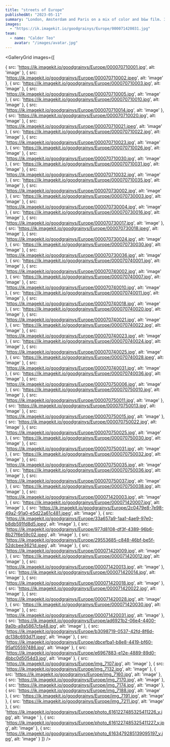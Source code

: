 ```yaml
---
title: "streets of Europe"
publishedAt: "2023-05-11"
summary: "London, Amsterdam and Paris on a mix of color and b&w film. 35mm"
images:
  - "https://ik.imagekit.io/goodgrainys/Europe/000071420031.jpg"
team:
  - name: "Calder Teo"
    avatar: "/images/avatar.jpg"
---
```



<GalleryGrid images={[

  { src: 'https://ik.imagekit.io/goodgrainys/Europe/000070710001.jpg', alt: 'image' },
  { src: 'https://ik.imagekit.io/goodgrainys/Europe/000070710002.jpeg', alt: 'image' },
  { src: 'https://ik.imagekit.io/goodgrainys/Europe/000070710003.jpg', alt: 'image' },
  { src: 'https://ik.imagekit.io/goodgrainys/Europe/000070710005.jpg', alt: 'image' },
  { src: 'https://ik.imagekit.io/goodgrainys/Europe/000070710010.jpg', alt: 'image' },
  { src: 'https://ik.imagekit.io/goodgrainys/Europe/000070710014.jpg', alt: 'image' },
  { src: 'https://ik.imagekit.io/goodgrainys/Europe/000070710020.jpg', alt: 'image' },
  { src: 'https://ik.imagekit.io/goodgrainys/Europe/000070710021.jpeg', alt: 'image' },
  { src: 'https://ik.imagekit.io/goodgrainys/Europe/000070710022.jpg', alt: 'image' },
  { src: 'https://ik.imagekit.io/goodgrainys/Europe/000070710023.jpg', alt: 'image' },
  { src: 'https://ik.imagekit.io/goodgrainys/Europe/000070710026.jpg', alt: 'image' },
  { src: 'https://ik.imagekit.io/goodgrainys/Europe/000070710030.jpg', alt: 'image' },
  { src: 'https://ik.imagekit.io/goodgrainys/Europe/000070710031.jpg', alt: 'image' },
  { src: 'https://ik.imagekit.io/goodgrainys/Europe/000070710032.jpg', alt: 'image' },
  { src: 'https://ik.imagekit.io/goodgrainys/Europe/000070710035.jpg', alt: 'image' },
  { src: 'https://ik.imagekit.io/goodgrainys/Europe/000070730002.jpg', alt: 'image' },
  { src: 'https://ik.imagekit.io/goodgrainys/Europe/000070730003.jpg', alt: 'image' },
  { src: 'https://ik.imagekit.io/goodgrainys/Europe/000070730004.jpg', alt: 'image' },
  { src: 'https://ik.imagekit.io/goodgrainys/Europe/000070730016.jpg', alt: 'image' },
  { src: 'https://ik.imagekit.io/goodgrainys/Europe/000070730017.jpg', alt: 'image' },
  { src: 'https://ik.imagekit.io/goodgrainys/Europe/000070730018.jpeg', alt: 'image' },
  { src: 'https://ik.imagekit.io/goodgrainys/Europe/000070730024.jpg', alt: 'image' },
  { src: 'https://ik.imagekit.io/goodgrainys/Europe/000070730030.jpg', alt: 'image' },
  { src: 'https://ik.imagekit.io/goodgrainys/Europe/000070730036.jpg', alt: 'image' },
  { src: 'https://ik.imagekit.io/goodgrainys/Europe/000070740001.jpg', alt: 'image' },
  { src: 'https://ik.imagekit.io/goodgrainys/Europe/000070740002.jpg', alt: 'image' },
  { src: 'https://ik.imagekit.io/goodgrainys/Europe/000070740007.jpg', alt: 'image' },
  { src: 'https://ik.imagekit.io/goodgrainys/Europe/000070740010.jpg', alt: 'image' },
  { src: 'https://ik.imagekit.io/goodgrainys/Europe/000070740011.jpg', alt: 'image' },
  { src: 'https://ik.imagekit.io/goodgrainys/Europe/000070740018.jpg', alt: 'image' },
  { src: 'https://ik.imagekit.io/goodgrainys/Europe/000070740020.jpg', alt: 'image' },
  { src: 'https://ik.imagekit.io/goodgrainys/Europe/000070740021.jpg', alt: 'image' },
  { src: 'https://ik.imagekit.io/goodgrainys/Europe/000070740022.jpg', alt: 'image' },
  { src: 'https://ik.imagekit.io/goodgrainys/Europe/000070740023.jpg', alt: 'image' },
  { src: 'https://ik.imagekit.io/goodgrainys/Europe/000070740024.jpg', alt: 'image' },
  { src: 'https://ik.imagekit.io/goodgrainys/Europe/000070740025.jpg', alt: 'image' },
  { src: 'https://ik.imagekit.io/goodgrainys/Europe/000070740028.jpeg', alt: 'image' },
  { src: 'https://ik.imagekit.io/goodgrainys/Europe/000070740031.jpg', alt: 'image' },
  { src: 'https://ik.imagekit.io/goodgrainys/Europe/000070740036.jpg', alt: 'image' },
  { src: 'https://ik.imagekit.io/goodgrainys/Europe/000070750006.jpg', alt: 'image' },
  { src: 'https://ik.imagekit.io/goodgrainys/Europe/000070750010.jpg', alt: 'image' },
  { src: 'https://ik.imagekit.io/goodgrainys/Europe/000070750011.jpg', alt: 'image' },
  { src: 'https://ik.imagekit.io/goodgrainys/Europe/000070750013.jpg', alt: 'image' },
  { src: 'https://ik.imagekit.io/goodgrainys/Europe/000070750015.jpg', alt: 'image' },
  { src: 'https://ik.imagekit.io/goodgrainys/Europe/000070750022.jpg', alt: 'image' },
  { src: 'https://ik.imagekit.io/goodgrainys/Europe/000070750025.jpg', alt: 'image' },
  { src: 'https://ik.imagekit.io/goodgrainys/Europe/000070750030.jpg', alt: 'image' },
  { src: 'https://ik.imagekit.io/goodgrainys/Europe/000070750031.jpg', alt: 'image' },
  { src: 'https://ik.imagekit.io/goodgrainys/Europe/000070750032.jpg', alt: 'image' },
  { src: 'https://ik.imagekit.io/goodgrainys/Europe/000070750035.jpg', alt: 'image' },
  { src: 'https://ik.imagekit.io/goodgrainys/Europe/000070750036.jpg', alt: 'image' },
  { src: 'https://ik.imagekit.io/goodgrainys/Europe/000070750037.jpg', alt: 'image' },
  { src: 'https://ik.imagekit.io/goodgrainys/Europe/000070750038.jpg', alt: 'image' },
  { src: 'https://ik.imagekit.io/goodgrainys/Europe/000071420003.jpg', alt: 'image' },
  { src: 'https://ik.imagekit.io/goodgrainys/Europe/000071420007.jpg', alt: 'image' },
  { src: 'https://ik.imagekit.io/goodgrainys/Europe/2c0479e8-7e98-49a2-91a0-e5d22a61c481.jpeg', alt: 'image' },
  { src: 'https://ik.imagekit.io/goodgrainys/Europe/33a657a9-1aa1-4ae9-97e0-b8db591fd8d5.jpeg', alt: 'image' },
  { src: 'https://ik.imagekit.io/goodgrainys/Europe/977d8108-df3f-4389-96b6-8b27f6e59c02.jpeg', alt: 'image' },
  { src: 'https://ik.imagekit.io/goodgrainys/Europe/29553685-c848-46bf-be5f-52dcbee3621d.jpeg', alt: 'image' },
  { src: 'https://ik.imagekit.io/goodgrainys/Europe/000071420009.jpg', alt: 'image' },
  { src: 'https://ik.imagekit.io/goodgrainys/Europe/000071420012.jpg', alt: 'image' },
  { src: 'https://ik.imagekit.io/goodgrainys/Europe/000071420013.jpg', alt: 'image' },
  { src: 'https://ik.imagekit.io/goodgrainys/Europe/000071420014.jpg', alt: 'image' },
  { src: 'https://ik.imagekit.io/goodgrainys/Europe/000071420018.jpg', alt: 'image' },
  { src: 'https://ik.imagekit.io/goodgrainys/Europe/000071420022.jpg', alt: 'image' },
  { src: 'https://ik.imagekit.io/goodgrainys/Europe/000071420028.jpg', alt: 'image' },
  { src: 'https://ik.imagekit.io/goodgrainys/Europe/000071420030.jpg', alt: 'image' },
  { src: 'https://ik.imagekit.io/goodgrainys/Europe/000071420031.jpg', alt: 'image' },
  { src: 'https://ik.imagekit.io/goodgrainys/Europe/ad6921b2-06e4-4400-9a0b-a9a5867cfa48.jpg', alt: 'image' },
  { src: 'https://ik.imagekit.io/goodgrainys/Europe/b3098719-0537-42fd-8f6d-dc138c693d7f.jpeg', alt: 'image' },
  { src: 'https://ik.imagekit.io/goodgrainys/Europe/dbcefba1-b8e8-4419-bf60-95af05597486.jpg', alt: 'image' },
  { src: 'https://ik.imagekit.io/goodgrainys/Europe/e6967883-e12e-4889-89d0-4bbc0d5054d3.jpg', alt: 'image' },
  { src: 'https://ik.imagekit.io/goodgrainys/Europe/img_7107.jpg', alt: 'image' },
  { src: 'https://ik.imagekit.io/goodgrainys/Europe/img_7132.jpg', alt: 'image' },
  { src: 'https://ik.imagekit.io/goodgrainys/Europe/img_7160.jpg', alt: 'image' },
  { src: 'https://ik.imagekit.io/goodgrainys/Europe/img_7170.jpg', alt: 'image' },
  { src: 'https://ik.imagekit.io/goodgrainys/Europe/img_7174.jpg', alt: 'image' },
  { src: 'https://ik.imagekit.io/goodgrainys/Europe/img_7188.jpg', alt: 'image' },
  { src: 'https://ik.imagekit.io/goodgrainys/Europe/img_7191.jpg', alt: 'image' },
  { src: 'https://ik.imagekit.io/goodgrainys/Europe/img_7211.jpg', alt: 'image' },
  { src: 'https://ik.imagekit.io/goodgrainys/Europe/photo_6161227485325411226_y.jpg', alt: 'image ' },
  { src: 'https://ik.imagekit.io/goodgrainys/Europe/photo_6161227485325411227_y.jpg', alt: 'image' },
  { src: 'https://ik.imagekit.io/goodgrainys/Europe/photo_6163479285139095197_y.jpg', alt: 'image' }
]} />


